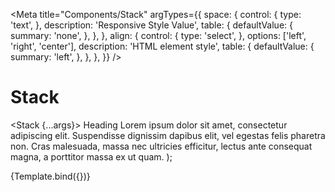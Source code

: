 
<Meta
  title="Components/Stack"
  argTypes={{
    space: {
      control: {
        type: 'text',
      },
      description: 'Responsive Style Value',
      table: {
        defaultValue: {
          summary: 'none',
        },
      },
    },
    align: {
      control: {
        type: 'select',
      },
      options: ['left', 'right', 'center'],
      description: 'HTML element style',
      table: {
        defaultValue: {
          summary: 'left',
        },
      },
    },
  }}
/>

# Stack

  <Stack {...args}>
    <Text as="h2" vairant="headline2">
      Heading
    </Text>
    <Text>
      Lorem ipsum dolor sit amet, consectetur adipiscing elit. Suspendisse
      dignissim dapibus elit, vel egestas felis pharetra non. Cras malesuada,
      massa nec ultricies efficitur, lectus ante consequat magna, a porttitor
      massa ex ut quam.
    </Text>
  </Stack>
);

<Canvas>
  <Story name="Default">{Template.bind({})}</Story>
</Canvas>

<ArgsTable story="Default" />
